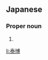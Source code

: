 ==Japanese==
{{ja-kanjitab|やす|ひろ}}

===Proper noun===
{{ja-pos|proper|やすひろ}}

# {{given name|male|lang=ja|sort=やすひろ}}

[[li:泰博]]